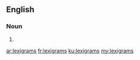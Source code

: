 ==English==

===Noun===
{{head|en|noun plural form}}

# {{plural of|lexigram|lang=en}}

[[ar:lexigrams]]
[[fr:lexigrams]]
[[ku:lexigrams]]
[[my:lexigrams]]